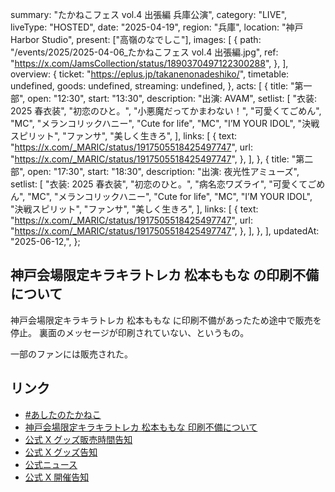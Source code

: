   summary: "たかねこフェス vol.4 出張編 兵庫公演",
  category: "LIVE",
  liveType: "HOSTED",
  date: "2025-04-19",
  region: "兵庫",
  location: "神戸 Harbor Studio",
  present: ["高嶺のなでしこ"],
  images: [
    {
      path: "/events/2025/2025-04-06_たかねこフェス vol.4 出張編.jpg",
      ref: "https://x.com/JamsCollection/status/1890370497122300288",
    },
  ],
  overview: {
    ticket: "https://eplus.jp/takanenonadeshiko/",
    timetable: undefined,
    goods: undefined,
    streaming: undefined,
  },
  acts: [
    {
      title: "第一部",
      open: "12:30",
      start: "13:30",
      description: "出演: AVAM",
      setlist: [
        "衣装: 2025 春衣装",
        "初恋のひと。",
        "小悪魔だってかまわない！",
        "可愛くてごめん",
        "MC",
        "メランコリックハニー",
        "Cute for life",
        "MC",
        "I’M YOUR IDOL",
        "決戦スピリット",
        "ファンサ",
        "美しく生きろ",
      ],
      links: [
        {
          text: "https://x.com/_MARIC/status/1917505518425497747",
          url: "https://x.com/_MARIC/status/1917505518425497747",
        },
      ],
    },
    {
      title: "第二部",
      open: "17:30",
      start: "18:30",
      description: "出演: 夜光性アミューズ",
      setlist: [
        "衣装: 2025 春衣装",
        "初恋のひと。",
        "病名恋ワズライ",
        "可愛くてごめん",
        "MC",
        "メランコリックハニー",
        "Cute for life",
        "MC",
        "I’M YOUR IDOL",
        "決戦スピリット",
        "ファンサ",
        "美しく生きろ",
      ],
      links: [
        {
          text: "https://x.com/_MARIC/status/1917505518425497747",
          url: "https://x.com/_MARIC/status/1917505518425497747",
        },
      ],
    },
  ],
  updatedAt: "2025-06-12,",
};

## 神戸会場限定キラキラトレカ 松本ももな の印刷不備について

神戸会場限定キラキラトレカ 松本ももな に印刷不備があったため途中で販売を停止。
裏面のメッセージが印刷されていない、というもの。

一部のファンには販売された。

## リンク

- [#あしたのたかねこ](https://x.com/takanenofficial/status/1913231060776915413)
- [神戸会場限定キラキラトレカ 松本ももな 印刷不備について](https://x.com/takanenofficial/status/1913422321840476257)
- [公式 X グッズ販売時間告知](https://x.com/takanenofficial/status/1913392115570381053)
- [公式 X グッズ告知](https://x.com/takanenofficial/status/1908444525334585657)
- [公式ニュース](https://takanenonadeshiko.jp/?p=3362)
- [公式 X 開催告知](https://x.com/takanenofficial/status/1866754911347892258)
